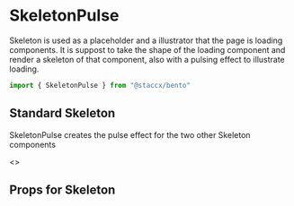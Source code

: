
<Meta title="Components|Skeleton/SkeletonPulse" component={SkeletonPulse}/>

# SkeletonPulse
Skeleton is used as a placeholder and a illustrator that the page is loading components.
It is suppost to take the shape of the loading component and render a skeleton of that component,
also with a pulsing effect to illustrate loading.

```javascript
import { SkeletonPulse } from "@staccx/bento"
```

## Standard Skeleton
SkeletonPulse creates the pulse effect for the two other Skeleton components

<Preview>
  <Story name="Standard">
  <>
       <SkeletonLine style={{ paddingLeft: 40}}/>
       <SkeletonPulse />
   </>
  </Story>
</Preview>

## Props for Skeleton
<Props of={SkeletonPulse} />

